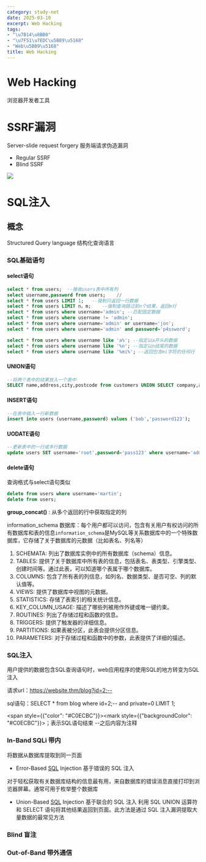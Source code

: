 ```yaml
---
category: study-net
date: 2025-03-10
excerpt: Web Hacking
tags:
- "\u7B14\u8BB0"
- "\u7F51\u7EDC\u5B89\u5168"
- "Web\u5B89\u5168"
title: Web Hacking
---
```

# Web Hacking

浏览器开发者工具

# SSRF漏洞

Server-slide request forgery 服务端请求伪造漏洞

* Regular SSRF 
* Blind SSRF

![](https://cdn.jsdelivr.net/gh/yy0691/img-bed@main/Net_Safe_FeiShu/FsEDb3djvobJbrxToLpcBUGznoV.png)

# SQL注入

## 概念

Structured Query language 结构化查询语言

### SQL基础语句

#### select语句


```SQL
select * from users;  --接收users表中所有列
select username,password from users;    //
select * from users LIMIT 1;   --强制只返回一行数据
select * from users LIMIT n，m;    --强制查询跳过前n个结果，返回m行
select * from users where username='admin'; --匹配固定数据
select * from users where username != 'admin';
select * from users where username='admin' or username='jon';
select * from users where username='admin' and password='p4ssword';

select * from users where username like 'a%'; --指定以a开头的数据
select * from users where username like '%n'; --指定以n结尾的数据
select * from users where username like '%mi%'; --返回包含mi字符的任何行
```

#### UNION语句


```SQL
--将两个表中的结果放入一个表中
SELECT name,address,city,postcode from customers UNION SELECT company,address,city,postcode from suppliers;
```

#### INSERT语句


```SQL
--在表中插入一行新数据
insert into users (username,password) values ('bob','password123');
```

#### UODATE语句


```SQL
--更新表中的一行或多行数据
update users SET username='root',password='pass123' where username='admin';
```

#### delete语句

查询格式与select语句类似


```SQL
delete from users where username='martin';
delete from users;
```

**group_concat()** : 从多个返回的行中获取指定的列

information_schema 数据库：每个用户都可以访问，包含有关用户有权访问的所有数据库和表的信息`information_schema`是MySQL等关系数据库中的一个特殊数据库，它存储了关于数据库的元数据（比如表名、列名等）

1. SCHEMATA: 列出了数据库实例中的所有数据库（schema）信息。
2. TABLES: 提供了关于数据库中所有表的信息，包括表名、表类型、引擎类型、创建时间等。通过此表，可以知道哪个表属于哪个数据库。
3. COLUMNS: 包含了所有表的列信息，如列名、数据类型、是否可空、列的默认值等。
4. VIEWS: 提供了数据库中视图的元数据。
5. STATISTICS: 存储了表索引的相关统计信息。
6. KEY_COLUMN_USAGE: 描述了哪些列被用作外键或唯一键约束。
7. ROUTINES: 列出了存储过程和函数的信息。
8. TRIGGERS: 提供了触发器的详细信息。
9. PARTITIONS: 如果表被分区，此表会提供分区信息。
10. PARAMETERS: 对于存储过程和函数中的参数，此表提供了详细的描述。

### SQL注入

用户提供的数据包含SQL查询语句时，web应用程序的使用SQL的地方转变为SQL注入

请求url：https://website.thm/blog?id=2;--

sql语句：SELECT * from blog where id=2;-- and private=0 LIMIT 1;

<span style={{"color": "#C0ECBC"}}><mark style={{"backgroundColor": "#C0ECBC"}}>；表示SQL语句结束  --之后内容为注释</mark></span>

### In-Band  SQLi 带内

将数据从数据库提取到同一页面

* Error-Based <u>SQL</u> Injection 基于错误的 SQL 注入

对于轻松获取有关数据库结构的信息最有用，来自数据库的错误消息直接打印到浏览器屏幕。通常可用于枚举整个数据库

* Union-Based <u>SQL</u> Injection 基于联合的 SQL 注入
  利用 SQL UNION 运算符和 SELECT 语句将其他结果返回到页面。此方法是通过 SQL 注入漏洞提取大量数据的最常见方法

### Blind  盲注

### Out-of-Band  带外通信



